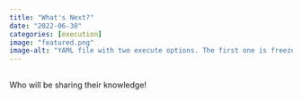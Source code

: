 ```yaml
---
title: "What's Next?"
date: "2022-06-30"
categories: [execution]
image: "featured.png"
image-alt: "YAML file with two execute options. The first one is freeze: true and the comment that goes with it reads never re-render during project render. The other one is freeze: auto and the comment reads re-render only when source changes."
---
```


## 

Who will be sharing their knowledge!

## 
